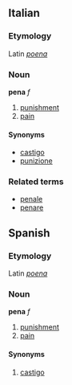 ==Italian==
===Etymology===
Latin ''[[poena]]''
===Noun===
'''pena''' ''f''

# [[punishment]]
# [[pain]]

====Synonyms====
*[[castigo]]
*[[punizione]]

===Related terms===
*[[penale]]
*[[penare]]

==Spanish==
===Etymology===
Latin ''[[poena]]''
===Noun===
'''pena''' ''f''

# [[punishment]]
# [[pain]]

====Synonyms====
# [[castigo]]